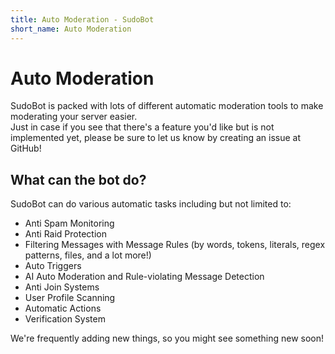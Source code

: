 ```yaml
---
title: Auto Moderation - SudoBot
short_name: Auto Moderation
---
```


# Auto Moderation

SudoBot is packed with lots of different automatic moderation tools to make moderating your server easier.<br />
Just in case if you see that there's a feature you'd like but is not implemented yet, please be sure to let us know by creating an issue at GitHub!

## What can the bot do?

SudoBot can do various automatic tasks including but not limited to:

* Anti Spam Monitoring
* Anti Raid Protection
* Filtering Messages with Message Rules (by words, tokens, literals, regex patterns, files, and a lot more!)
* Auto Triggers 
* AI Auto Moderation and Rule-violating Message Detection
* Anti Join Systems
* User Profile Scanning
* Automatic Actions
* Verification System

We're frequently adding new things, so you might see something new soon!

